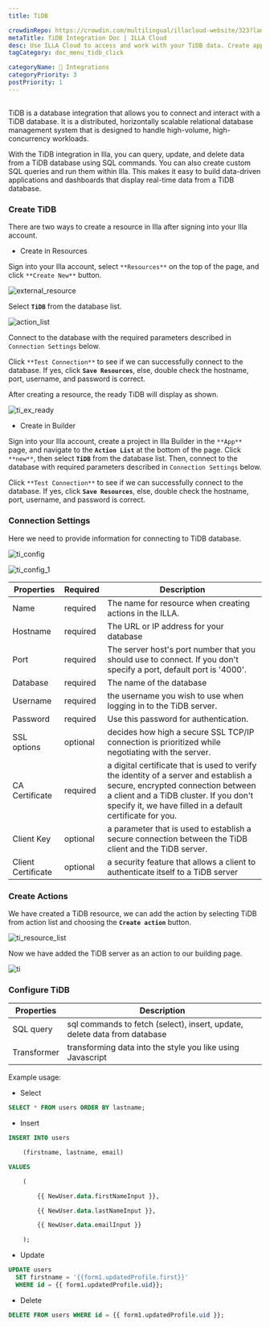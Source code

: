 ---
title: TiDB

crowdinRepo: https://crowdin.com/multilingual/illacloud-website/323?languages=en&filter=basic&value=0
metaTitle: TiDB Integration Doc | ILLA Cloud
desc: Use ILLA Cloud to access and work with your TiDB data. Create apps that can query, manipulate, and display data. Follow this guide to get started.
tagCategory: doc_menu_tidb_click

categoryName: 🔨 Integrations
categoryPriority: 3
postPriority: 1
---

## <h2 hidden>What is TiDB?</h2>

TiDB is a database integration that allows you to connect and interact with a TiDB database. It is a distributed, horizontally scalable relational database management system that is designed to handle high-volume, high-concurrency workloads.

With the TiDB integration in Illa, you can query, update, and delete data from a TiDB database using SQL commands. You can also create custom SQL queries and run them within Illa. This makes it easy to build data-driven applications and dashboards that display real-time data from a TiDB database.

### Create TiDB

There are two ways to create a resource in Illa after signing into your Illa account.

- Create in Resources

Sign into your Illa account, select `**Resources**` on the top of the page, and click `**Create New**` button.

![external_resource](https://cdn.illacloud.com/official-website/img/docs/external_resource.png)

Select **`TiDB`** from the database list.

![action_list](https://cdn.illacloud.com/official-website/img/docs/action_list.png)

Connect to the database with the required parameters described in `Connection Settings` below.

Click `**Test Connection**` to see if we can successfully connect to the database. If yes, click **`Save Resources`**, else, double check the hostname, port, username, and password is correct.

After creating a resource, the ready TiDB will display as shown.

![ti_ex_ready](https://cdn.illacloud.com/official-website/img/docs/ti_ex_ready.png)

- Create in Builder

Sign into your Illa account, create a project in Illa Builder in the `**App**` page, and navigate to the **`Action List`** at the bottom of the page. Click `**new**`, then select **`TiDB`** from the database list. Then, connect to the database with required parameters described in `Connection Settings` below.

Click `**Test Connection**` to see if we can successfully connect to the database. If yes, click **`Save Resources`**, else, double check the hostname, port, username, and password is correct.

### Connection Settings

Here we need to provide information for connecting to TiDB database.

![ti_config](https://cdn.illacloud.com/official-website/img/docs/ti_config.png)

![ti_config_1](https://cdn.illacloud.com/official-website/img/docs/ti_config_1.png)

| Properties         | Required | Description                                                                                                                                                                                                                       |
| ------------------ | -------- | --------------------------------------------------------------------------------------------------------------------------------------------------------------------------------------------------------------------------------- |
| Name               | required | The name for resource when creating actions in the ILLA.                                                                                                                                                                          |
| Hostname           | required | The URL or IP address for your database                                                                                                                                                                                           |
| Port               | required | The server host's port number that you should use to connect. If you don't specify a port, default port is '4000'.                                                                                                                |
| Database           | required | The name of the database                                                                                                                                                                                                          |
| Username           | required | the username you wish to use when logging in to the TiDB server.                                                                                                                                                                  |
| Password           | required | Use this password for authentication.                                                                                                                                                                                             |
| SSL options        | optional | decides how high a secure SSL TCP/IP connection is prioritized while negotiating with the server.                                                                                                                                 |
| CA Certificate     | required | a digital certificate that is used to verify the identity of a server and establish a secure, encrypted connection between a client and a TiDB cluster. If you don't specify it, we have filled in a default certificate for you. |
| Client Key         | optional | a parameter that is used to establish a secure connection between the TiDB client and the TiDB server.                                                                                                                            |
| Client Certificate | optional | a security feature that allows a client to authenticate itself to a TiDB server                                                                                                                                                   |

### Create Actions

We have created a TiDB resource, we can add the action by selecting TiDB from action list and choosing the **`Create action`** button.

![ti_resource_list](https://cdn.illacloud.com/official-website/img/docs/ti_resource_list.png)

Now we have added the TiDB server as an action to our building page.

![ti](https://cdn.illacloud.com/official-website/img/docs/ti.png)

### Configure TiDB

| Properties  | Description                                                               |
| ----------- | ------------------------------------------------------------------------- |
| SQL query   | sql commands to fetch (select), insert, update, delete data from database |
| Transformer | transforming data into the style you like using Javascript                |

Example usage:

- Select

```sql
SELECT * FROM users ORDER BY lastname;
```

- Insert

```sql
INSERT INTO users

	(firstname, lastname, email)

VALUES

	(

		{{ NewUser.data.firstNameInput }},

		{{ NewUser.data.lastNameInput }},

		{{ NewUser.data.emailInput }}

	);
```

- Update

```sql
UPDATE users
  SET firstname = '{{form1.updatedProfile.first}}'
  WHERE id = {{ form1.updatedProfile.uid}};
```

- Delete

```sql
DELETE FROM users WHERE id = {{ form1.updatedProfile.uid }};
```
